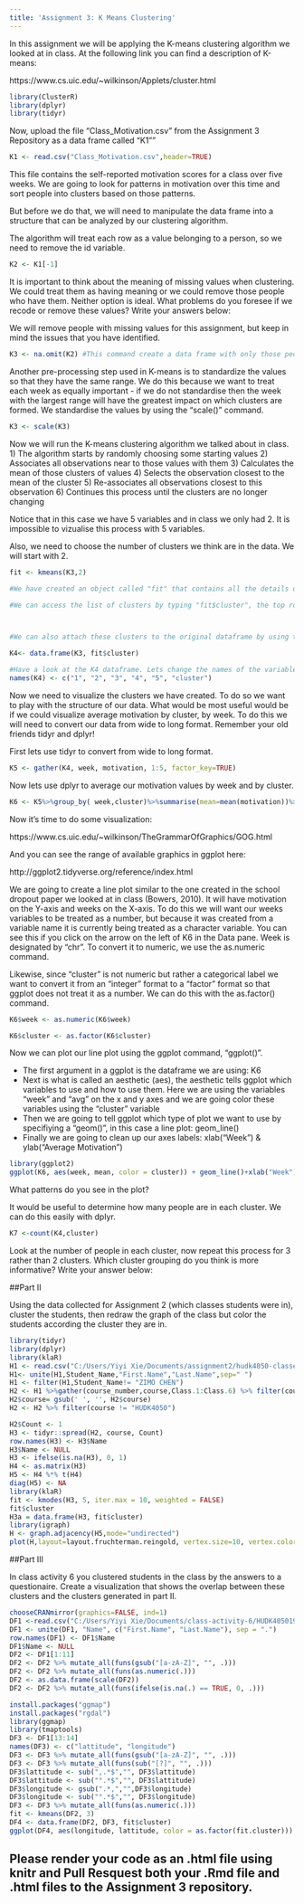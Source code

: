 ```yaml
---
title: 'Assignment 3: K Means Clustering'
---
```


In this assignment we will be applying the K-means clustering algorithm we looked at in class. At the following link you can find a description of K-means:

https://www.cs.uic.edu/~wilkinson/Applets/cluster.html


```r
library(ClusterR)
library(dplyr)
library(tidyr)
```

Now, upload the file "Class_Motivation.csv" from the Assignment 3 Repository as a data frame called "K1""
```r

K1 <- read.csv("Class_Motivation.csv",header=TRUE)

```

This file contains the self-reported motivation scores for a class over five weeks. We are going to look for patterns in motivation over this time and sort people into clusters based on those patterns.

But before we do that, we will need to manipulate the data frame into a structure that can be analyzed by our clustering algorithm.

The algorithm will treat each row as a value belonging to a person, so we need to remove the id variable.

```r

K2 <- K1[-1]

```

It is important to think about the meaning of missing values when clustering. We could treat them as having meaning or we could remove those people who have them. Neither option is ideal. What problems do you foresee if we recode or remove these values? Write your answers below:



We will remove people with missing values for this assignment, but keep in mind the issues that you have identified.


```r

K3 <- na.omit(K2) #This command create a data frame with only those people with no missing values. It "omits" all rows with missing values, also known as a "listwise deletion". EG - It runs down the list deleting rows as it goes.

```

Another pre-processing step used in K-means is to standardize the values so that they have the same range. We do this because we want to treat each week as equally important - if we do not standardise then the week with the largest range will have the greatest impact on which clusters are formed. We standardise the values by using the "scale()" command.

```r

K3 <- scale(K3)

```


Now we will run the K-means clustering algorithm we talked about in class. 
1) The algorithm starts by randomly choosing some starting values 
2) Associates all observations near to those values with them
3) Calculates the mean of those clusters of values
4) Selects the observation closest to the mean of the cluster
5) Re-associates all observations closest to this observation
6) Continues this process until the clusters are no longer changing

Notice that in this case we have 5 variables and in class we only had 2. It is impossible to vizualise this process with 5 variables.

Also, we need to choose the number of clusters we think are in the data. We will start with 2.

```r

fit <- kmeans(K3,2)

#We have created an object called "fit" that contains all the details of our clustering including which observations belong to each cluster.

#We can access the list of clusters by typing "fit$cluster", the top row corresponds to the original order the rows were in. Notice we have deleted some rows.



#We can also attach these clusters to the original dataframe by using the "data.frame" command to create a new data frame called K4.

K4<- data.frame(K3, fit$cluster)

#Have a look at the K4 dataframe. Lets change the names of the variables to make it more convenient with the names() command.
names(K4) <- c("1", "2", "3", "4", "5", "cluster") 

```

Now we need to visualize the clusters we have created. To do so we want to play with the structure of our data. What would be most useful would be if we could visualize average motivation by cluster, by week. To do this we will need to convert our data from wide to long format. Remember your old friends tidyr and dplyr!

First lets use tidyr to convert from wide to long format.
```r

K5 <- gather(K4, week, motivation, 1:5, factor_key=TRUE)
```

Now lets use dplyr to average our motivation values by week and by cluster.

```r

K6 <- K5%>%group_by( week,cluster)%>%summarise(mean=mean(motivation))%>%arrange(week, cluster)

```

Now it's time to do some visualization: 

https://www.cs.uic.edu/~wilkinson/TheGrammarOfGraphics/GOG.html

And you can see the range of available graphics in ggplot here:

http://ggplot2.tidyverse.org/reference/index.html

We are going to create a line plot similar to the one created in the school dropout paper we looked at in class (Bowers, 2010). It will have motivation on the Y-axis and weeks on the X-axis. To do this we will want our weeks variables to be treated as a number, but because it was created from a variable name it is currently being treated as a character variable. You can see this if you click on the arrow on the left of K6 in the Data pane. Week is designated by "chr". To convert it to numeric, we use the as.numeric command. 

Likewise, since "cluster" is not numeric but rather a categorical label we want to convert it from an "integer" format to a "factor" format so that ggplot does not treat it as a number. We can do this with the as.factor() command.

```r

K6$week <- as.numeric(K6$week)

K6$cluster <- as.factor(K6$cluster)

```

Now we can plot our line plot using the ggplot command, "ggplot()".

- The first argument in a ggplot is the dataframe we are using: K6
- Next is what is called an aesthetic (aes), the aesthetic tells ggplot which variables to use and how to use them. Here we are using the variables "week" and "avg" on the x and y axes and we are going color these variables using the "cluster" variable
- Then we are going to tell ggplot which type of plot we want to use by specifiying a "geom()", in this case a line plot: geom_line()
- Finally we are going to clean up our axes labels: xlab("Week") & ylab("Average Motivation")

```r
library(ggplot2)
ggplot(K6, aes(week, mean, color = cluster)) + geom_line()+xlab("Week")+ylab("Average Motivation")

```

What patterns do you see in the plot?



It would be useful to determine how many people are in each cluster. We can do this easily with dplyr.

```r
K7 <-count(K4,cluster)
```

Look at the number of people in each cluster, now repeat this process for 3 rather than 2 clusters. Which cluster grouping do you think is more informative? Write your answer below:

##Part II

Using the data collected for Assignment 2 (which classes students were in), cluster the students, then redraw the graph of the class but color the students according the cluster they are in.

```r
library(tidyr)
library(dplyr)
library(klaR)
H1 <- read.csv("C:/Users/Yiyi Xie/Documents/assignment2/hudk4050-classes.csv", header = TRUE)
H1<- unite(H1,Student_Name,"First.Name","Last.Name",sep=" ")
H1 <- filter(H1,Student_Name!= "ZIMO CHEN")
H2 <- H1 %>%gather(course_number,course,Class.1:Class.6) %>% filter(course !="") %>% dplyr::select(Student_Name,course)
H2$course= gsub(' ', '', H2$course)
H2 <- H2 %>% filter(course != "HUDK4050")

H2$Count <- 1
H3 <- tidyr::spread(H2, course, Count)
row.names(H3) <- H3$Name
H3$Name <- NULL
H3 <- ifelse(is.na(H3), 0, 1)
H4 <- as.matrix(H3)
H5 <- H4 %*% t(H4)
diag(H5) <- NA
library(klaR)
fit <- kmodes(H3, 5, iter.max = 10, weighted = FALSE)
fit$cluster
H3a = data.frame(H3, fit$cluster)
library(igraph)
H <- graph.adjacency(H5,mode="undirected")
plot(H,layout=layout.fruchterman.reingold, vertex.size=10, vertex.color=H3a$fit.cluster)

```

##Part III

In class activity 6 you clustered students in the class by the answers to a questionaire. Create a visualization that shows the overlap between these clusters and the clusters generated in part II.
```r
chooseCRANmirror(graphics=FALSE, ind=1)
DF1 <-read.csv("C:/Users/Yiyi Xie/Documents/class-activity-6/HUDK405019-clustering.csv")
DF1 <- unite(DF1, "Name", c("First.Name", "Last.Name"), sep = ".")
row.names(DF1) <- DF1$Name
DF1$Name <- NULL
DF2 <- DF1[1:11]
DF2 <- DF2 %>% mutate_all(funs(gsub("[a-zA-Z]", "", .)))
DF2 <- DF2 %>% mutate_all(funs(as.numeric(.)))
DF2 <- as.data.frame(scale(DF2))
DF2 <- DF2 %>% mutate_all(funs(ifelse(is.na(.) == TRUE, 0, .)))

install.packages("ggmap")
install.packages("rgdal")
library(ggmap)
library(tmaptools)
DF3 <- DF1[13:14]
names(DF3) <- c("lattitude", "longitude")
DF3 <- DF3 %>% mutate_all(funs(gsub("[a-zA-Z]", "", .)))
DF3 <- DF3 %>% mutate_all(funs(sub("[?]", "", .)))
DF3$lattitude <- sub(",.*$","", DF3$lattitude) 
DF3$lattitude <- sub("°.*$","", DF3$lattitude)
DF3$longitude <- gsub(".*,","",DF3$longitude)
DF3$longitude <- sub("°.*$","", DF3$longitude)
DF3 <- DF3 %>% mutate_all(funs(as.numeric(.)))
fit <- kmeans(DF2, 3) 
DF4 <- data.frame(DF2, DF3, fit$cluster)
ggplot(DF4, aes(longitude, lattitude, color = as.factor(fit.cluster))) + geom_point(size = 5)

```

## Please render your code as an .html file using knitr and Pull Resquest both your .Rmd file and .html files to the Assignment 3 repository.

